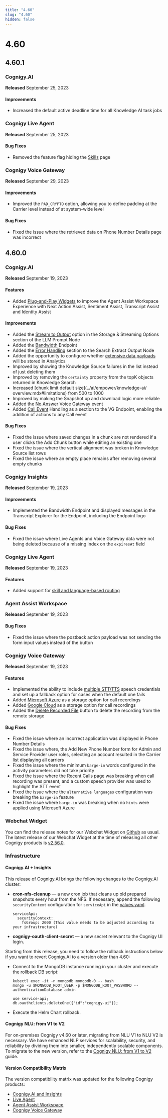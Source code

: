 ```yaml
---
title: "4.60"
slug: "4.60"
hidden: false
---
```



# 4.60

<twilioAutopilotDeprecation />

<nluMigration />

## 4.60.1

### Cognigy.AI

**Released** September 25, 2023

#### Improvements

- Increased the default active deadline time for all Knowledge AI task jobs

### Cognigy Live Agent

**Released** September 25, 2023

#### Bug Fixes

- Removed the feature flag hiding the [Skills](../live-agent/settings/skills.mdx) page

### Cognigy Voice Gateway

**Released** September 29, 2023

#### Improvements

- Improved the `PAD_CRYPTO` option, allowing you to define padding at the Carrier level instead of at system-wide level

#### Bug Fixes

- Fixed the issue where the retrieved data on Phone Number Details page was incorrect

## 4.60.0

### Cognigy.AI

**Released** September 19, 2023

#### Features

- Added [Plug-and-Play Widgets](../ai-copilot/plug-and-play-widgets.mdx) to improve the Agent Assist Workspace Experience with Next Action Assist, Sentiment Assist, Transcript Assist and Identity Assist

#### Improvements

- Added the [Stream to Output](../ai/build/node-reference/service/llm-prompt.mdx) option in the Storage & Streaming Options section of the LLM Prompt Node
- Added the [Bandwidth](../ai/deploy/endpoint-reference/bandwidth.mdx) Endpoint
- Added the [Error Handling](../ai/build/node-reference/other-nodes/search-extract-output.mdx) section to the Search Extract Output Node
- Added the opportunity to configure whether [extensive data payloads](../ai/deploy/endpoints/data-protection-and-analytics.mdx#store-extensive-data-payloads-in-analytics) will be stored in Analytics
- Improved by showing the Knowledge Source failures in the list instead of just deleting them
- Improved by removing the `certainty` property from the topK objects returned in Knowledge Search
- Increased [chunk limit default size](../ai/empower/knowledge-ai/
overview.mdx#limitations) from 500 to 1000
- Improved by making the Snapshot up and download logic more reliable
- Added the [No Answer](../voice-gateway/references/events/NO_ANSWER.mdx) Voice Gateway event
- Added [Call Event](../ai/deploy/endpoint-reference/voice-gateway.mdx#call-events) Handling as a section to the VG Endpoint, enabling the addition of actions to any Call event

#### Bug Fixes

- Fixed the issue where saved changes in a chunk are not rendered if a user clicks the Add Chunk button while editing an existing one
- Fixed the issue where the vertical alignment was broken in Knowledge Source list rows
- Fixed the issue where an empty place remains after removing several empty chunks

### Cognigy Insights

**Released** September 19, 2023

#### Improvements

- Implemented the Bandwidth Endpoint and displayed messages in the Transcript Explorer for the Endpoint, including the Endpoint logo

#### Bug Fixes

- Fixed the issue where Live Agents and Voice Gateway data were not being deleted because of a missing index on the `expiresAt` field

### Cognigy Live Agent

**Released** September 19, 2023

#### Features

- Added support for [skill and language-based routing](../live-agent/conversation/conversation-routing/automatic-mode.mdx#additional-automatic-assignment-parameters)

### Agent Assist Workspace

**Released** September 19, 2023

#### Bug Fixes

- Fixed the issue where the postback action payload was not sending the form input values instead of the button

### Cognigy Voice Gateway

**Released** September 19, 2023

#### Features

- Implemented the ability to include [multiple STT/TTS](../voice-gateway/webapp/applications.mdx#add-additional-tts-and-stt-vendor) speech credentials and set up a fallback option for cases when the default one fails
- Added [Microsoft Azure](../voice-gateway/webapp/accounts.mdx#call-recording-configuration) as a storage option for call recordings
- Added [Google Cloud](../voice-gateway/webapp/accounts.mdx#call-recording-configuration) as a storage option for call recordings
- Added the [Delete Recorded File](../voice-gateway/webapp/recent-calls.mdx#call-recordings) button to delete the recording from the remote storage

#### Bug Fixes

- Fixed the issue where an incorrect application was displayed in Phone Number Details
- Fixed the issue where, the Add New Phone Number form for Admin and Service Provider user roles, selecting an account resulted in the Carrier list displaying all carriers
- Fixed the issue where the minimum `barge-in` words configured in the activity parameters did not take priority
- Fixed the issue where the Recent Calls page was breaking when call recording was present, and a custom speech provider was used to highlight the STT event
- Fixed the issue where the `alternative languages` configuration was breaking the `barge-in` feature
- Fixed the issue where `barge-in` was breaking when no `hints` were applied using Microsoft Azure

### Webchat Widget

You can find the release notes for our Webchat Widget on [Github](https://github.com/Cognigy/WebchatWidget/releases) as usual. The latest release of our Webchat Widget at the time of releasing all other Cognigy products is [v2.56.0](https://github.com/Cognigy/WebchatWidget/releases/tag/v2.56.0).

### Infrastructure

#### Cognigy.AI + Insights

This release of Cognigy.AI brings the following changes to the Cognigy.AI cluster:

- **cron-nfs-cleanup** — a new cron job that cleans up old prepared snapshots every hour from the NFS.
  If necessary, append the following `securityContext` configuration for `serviceApi` in the [values.yaml](https://github.com/Cognigy/cognigy-ai-helm-chart#configuration).

    ```
    serviceApi:
      securityContext:
        fsGroup: 2000 (This value needs to be adjusted according to your infrastructure)
    ```

- **cognigy-oauth-client-secret** — a new secret relevant to the Cognigy UI login.

Starting from this release, you need to follow the rollback instructions below if you want to revert Cognigy.AI to a version older than 4.60:

- Connect to the MongoDB instance running in your cluster and execute the rollback DB script:

    ```
    kubectl exec -it -n mongodb mongodb-0 -- bash
    mongo -u $MONGODB_ROOT_USER -p $MONGODB_ROOT_PASSWORD --authenticationDatabase admin
    
    use service-api;
    db.oauthclients.deleteOne({"id":"cognigy-ui"}); 
    ```

- Execute the Helm Chart rollback.

#### Cognigy NLU: from V1 to V2

For on-premises Cognigy v4.60 or later, migrating from NLU V1 to NLU V2 is necessary. We have enhanced NLP services for scalability, security, and reliability by dividing them into smaller, independently scalable components. To migrate to the new version, refer to the [Cognigy NLU: from V1 to V2](../ai/installation/migration/from-nlu-v1-to-v2-migration.mdx) guide.

#### Version Compatibility Matrix

The version compatibility matrix was updated for the following Cognigy products:

- [Cognigy.AI and Insights](../ai/installation/version-compatibility-matrix.mdx)
- [Live Agent](../live-agent/installation/deployment/version-compatibility-matrix.mdx)
- [Agent Assist Workspace](../ai-copilot/installation/version-compatibility-matrix.mdx)
- [Cognigy Voice Gateway](../voice-gateway/installation/version-compatibility-matrix.mdx)